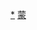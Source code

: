 <div style="position: relative" class="center">
{{Image label begin|image=Administrative Division Hulunbuir.png|width={{{1|610}}}|link=}} 
{{Image label|x=980|y=1320|scale={{{1|610}}}/2260|text=[[海拉尔区|<span style="color: black;">'''①'''</span>]]}}
{{Image label|x=1600|y=1540|scale={{{1|610}}}/2260|text=[[阿荣旗|<span style="color: black;">'''阿荣旗'''</span>]]}}
{{Image label|x=1900|y=1300|scale={{{1|610}}}/2260|text=[[莫力达瓦达斡尔族自治旗|<span style="color: black; font-size: small;">'''莫力达瓦'''</span>]]}}
{{Image label|x=1830|y=1370|scale={{{1|610}}}/2260|text=[[莫力达瓦达斡尔族自治旗|<span style="color: black; font-size: small;">'''达斡尔族'''</span>]]}}
{{Image label|x=1820|y=1440|scale={{{1|610}}}/2260|text=[[莫力达瓦达斡尔族自治旗|<span style="color: black; font-size: small;">'''自治旗'''</span>]]}}
{{Image label|x=1610|y=1080|scale={{{1|610}}}/2260|text=[[鄂伦春自治旗|<span style="color: black;">'''鄂伦春自治旗'''</span>]]}}
{{Image label|x=880|y=1540|scale={{{1|610}}}/2260|text=[[鄂温克族自治旗|<span style="color: black;">'''鄂温克族</br>自治旗'''</span>]]}}
{{Image label|x=790|y=1190|scale={{{1|610}}}/2260|text=[[陈巴尔虎旗|<span style="color: black;">'''陈巴尔虎旗'''</span>]]}}
{{Image label|x=510|y=1540|scale={{{1|610}}}/2260|text=[[新巴尔虎左旗|<span style="color: black;">'''新巴尔虎</br>左旗'''</span>]]}}
{{Image label|x=200|y=1480|scale={{{1|610}}}/2260|text=[[新巴尔虎右旗|<span style="color: black;">'''新巴尔虎</br>右旗'''</span>]]}}
{{Image label|x=480|y=1200|scale={{{1|610}}}/2260|text=[[满洲里市|<span style="color: black;">'''②'''</span>]]}}
{{Image label|x=1160|y=1320|scale={{{1|610}}}/2260|text=[[牙克石市|<span style="color: black;">'''牙克石市'''</span>]]}}
{{Image label|x=1310|y=1820|scale={{{1|610}}}/2260|text=[[扎兰屯市|<span style="color: black;">'''扎兰屯市'''</span>]]}}
{{Image label|x=1010|y=610|scale={{{1|610}}}/2260|text=[[额尔古纳市|<span style="color: black;">'''额尔古纳市'''</span>]]}}
{{Image label|x=1350|y=670|scale={{{1|610}}}/2260|text=[[根河市|<span style="color: black;">'''根河市'''</span>]]}}
{{Image label|x=1850|y=980|scale={{{1|610}}}/2260|text=[[加格达奇区|<span style="color: grey;">'''③'''</span>]]}}
{{Image label|x=1960|y=810|scale={{{1|610}}}/2260|text=[[松岭区|<span style="color: grey;">'''松岭区'''</span>]]}}
{{Image label|x=170|y=520|scale={{{1|610}}}/2260|text=[[海拉尔区|<span style="color: black;">'''① 海拉尔区'''</span>]]}}
{{Image label|x=170|y=600|scale={{{1|610}}}/2260|text=[[满洲里市|<span style="color: black;">'''② 满洲里市'''</span>]]及[[扎赉诺尔区|<span style="color: black;">'''扎赉诺尔区'''</span>]]}}
{{Image label|x=170|y=680|scale={{{1|610}}}/2260|text=[[加格达奇区|<span style="color: grey;">'''③ 加格达奇区'''</span>]]}}
{{Image label|x=1380|y=120|scale={{{1|610}}}/2260|text=<span style="color: black; font-size: small;">'''注：加格达奇区及松岭区</br>并非正式行政区划，实际由</br>黑龙江省大兴安岭地区管辖。'''</span>}}
</div>
<noinclude>
[[Category:呼伦贝尔行政区划|*]]
[[Category:中华人民共和国地级行政区划图|蒙]]
</noinclude>